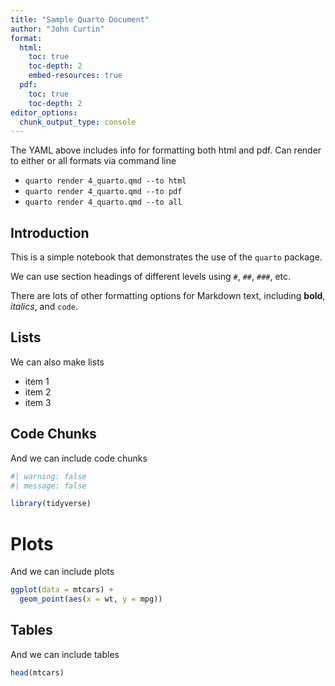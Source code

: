 ```yaml
---
title: "Sample Quarto Document"
author: "John Curtin"
format:
  html:
    toc: true
    toc-depth: 2
    embed-resources: true
  pdf:
    toc: true
    toc-depth: 2
editor_options: 
  chunk_output_type: console
---
```


The YAML above includes info for formatting both html and pdf.  Can render to either or all formats via command line

 - `quarto render 4_quarto.qmd --to html`
 - `quarto render 4_quarto.qmd --to pdf`
 - `quarto render 4_quarto.qmd --to all`

## Introduction

This is a simple notebook that demonstrates the use of the `quarto` package.

We can use section headings of different levels using `#`, `##`, `###`, etc.

There are lots of other formatting options for Markdown text, including **bold**, *italics*, and `code`.

## Lists

We can also make lists

- item 1
- item 2
- item 3

## Code Chunks
And we can include code chunks

```r
#| warning: false
#| message: false

library(tidyverse)
```

# Plots

And we can include plots

```r
ggplot(data = mtcars) +
  geom_point(aes(x = wt, y = mpg))
```

## Tables

And we can include tables

```r
head(mtcars)
```

